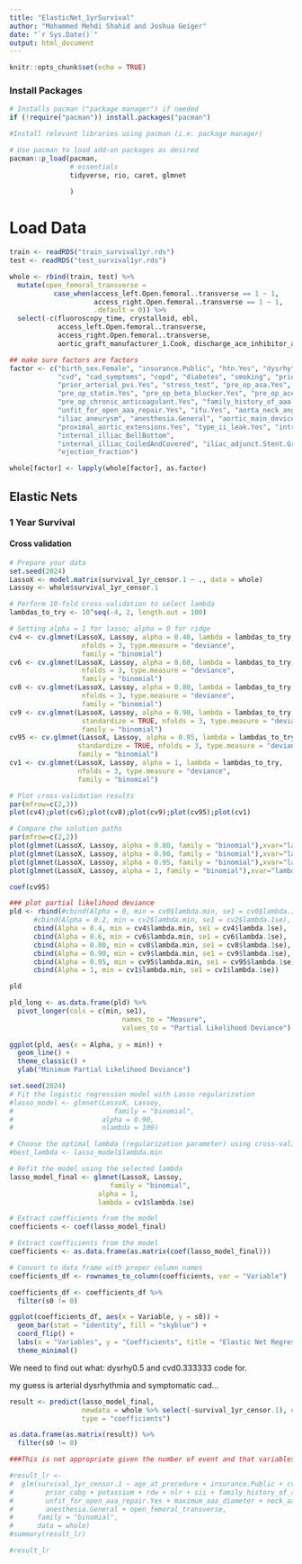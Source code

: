 ```yaml
---
title: "ElasticNet_1yrSurvival"
author: "Mohammed Mehdi Shahid and Joshua Geiger" 
date: "`r Sys.Date()`"
output: html_document
---
```


```r
knitr::opts_chunk$set(echo = TRUE)
```


### Install Packages

```r
# Installs pacman ("package manager") if needed
if (!require("pacman")) install.packages("pacman")

#Install relevant libraries using pacman (i.e. package manager)

# Use pacman to load add-on packages as desired
pacman::p_load(pacman, 
               # essentials
               tidyverse, rio, caret, glmnet
               
               )
```


# Load Data
```r
train <- readRDS("train_survival1yr.rds")
test <- readRDS("test_survival1yr.rds")

whole <- rbind(train, test) %>%
  mutate(open_femoral_transverse =
           case_when(access_left.Open.femoral..transverse == 1 ~ 1,
                     access_right.Open.femoral..transverse == 1 ~ 1,
                     .default = 0)) %>%
  select(-c(fluoroscopy_time, crystalloid, ebl,
            access_left.Open.femoral..transverse,
            access_right.Open.femoral..transverse,
            aortic_graft_manufacturer_1.Cook, discharge_ace_inhibitor_arb.Yes))

## make sure factors are factors
factor <- c("birth_sex.Female", "insurance.Public", "htn.Yes", "dysrhy", "functional_status",
            "cvd", "cad_symptoms", "copd", "diabetes", "smoking", "prior_cabg", "prior_pci",
            "prior_arterial_pvi.Yes", "stress_test", "pre_op_asa.Yes", "pre_op_p2y12_antagonist.Yes",
            "pre_op_statin.Yes", "pre_op_beta_blocker.Yes", "pre_op_ace_inhibitor_arb.Yes",
            "pre_op_chronic_anticoagulant.Yes", "family_history_of_aaa.Yes",
            "unfit_for_open_aaa_repair.Yes", "ifu.Yes", "aorta_neck_angle", "neck_aaa_angle",
            "iliac_aneurysm", "anesthesia.General", "aortic_main_device.Aorto.bi.iliac",
            "proximal_aortic_extensions.Yes", "type_ii_leak.Yes", "intraop_cx_endoleak.Yes",
            "internal_illiac_BellBottom",
            "internal_illiac_CoiledAndCovered", "iliac_adjunct.Stent.Graft",
            "ejection_fraction")

whole[factor] <- lapply(whole[factor], as.factor)
```

## Elastic Nets

### 1 Year Survival

#### Cross validation
```r
# Prepare your data
set.seed(2024)
LassoX <- model.matrix(survival_1yr_censor.1 ~ ., data = whole)
Lassoy <- whole$survival_1yr_censor.1

# Perform 10-fold cross-validation to select lambda
lambdas_to_try <- 10^seq(-4, 2, length.out = 100)

# Setting alpha = 1 for lasso; alpha = 0 for ridge
cv4 <- cv.glmnet(LassoX, Lassoy, alpha = 0.40, lambda = lambdas_to_try,
                  nfolds = 3, type.measure = "deviance",
                  family = "binomial")
cv6 <- cv.glmnet(LassoX, Lassoy, alpha = 0.60, lambda = lambdas_to_try,
                  nfolds = 3, type.measure = "deviance",
                  family = "binomial")
cv8 <- cv.glmnet(LassoX, Lassoy, alpha = 0.80, lambda = lambdas_to_try,
                  nfolds = 3, type.measure = "deviance",
                  family = "binomial")
cv9 <- cv.glmnet(LassoX, Lassoy, alpha = 0.90, lambda = lambdas_to_try,
                  standardize = TRUE, nfolds = 3, type.measure = "deviance",
                  family = "binomial")
cv95 <- cv.glmnet(LassoX, Lassoy, alpha = 0.95, lambda = lambdas_to_try,
                 standardize = TRUE, nfolds = 3, type.measure = "deviance",
                 family = "binomial")
cv1 <- cv.glmnet(LassoX, Lassoy, alpha = 1, lambda = lambdas_to_try,
                 nfolds = 3, type.measure = "deviance",
                 family = "binomial")

# Plot cross-validation results
par(mfrow=c(2,3))
plot(cv4);plot(cv6);plot(cv8);plot(cv9);plot(cv95);plot(cv1)

# Compare the solution paths
par(mfrow=c(2,2))
plot(glmnet(LassoX, Lassoy, alpha = 0.80, family = "binomial"),xvar="lambda");
plot(glmnet(LassoX, Lassoy, alpha = 0.90, family = "binomial"),xvar="lambda");
plot(glmnet(LassoX, Lassoy, alpha = 0.95, family = "binomial"),xvar="lambda");
plot(glmnet(LassoX, Lassoy, alpha = 1, family = "binomial"),xvar="lambda")

coef(cv95)

### plot partial likelihood deviance
pld <- rbind(#cbind(Alpha = 0, min = cv0$lambda.min, se1 = cv0$lambda.1se),
      #cbind(Alpha = 0.2, min = cv2$lambda.min, se1 = cv2$lambda.1se),
      cbind(Alpha = 0.4, min = cv4$lambda.min, se1 = cv4$lambda.1se),
      cbind(Alpha = 0.6, min = cv6$lambda.min, se1 = cv6$lambda.1se),
      cbind(Alpha = 0.80, min = cv8$lambda.min, se1 = cv8$lambda.1se),
      cbind(Alpha = 0.90, min = cv9$lambda.min, se1 = cv9$lambda.1se),
      cbind(Alpha = 0.95, min = cv95$lambda.min, se1 = cv95$lambda.1se),
      cbind(Alpha = 1, min = cv1$lambda.min, se1 = cv1$lambda.1se))

pld

pld_long <- as.data.frame(pld) %>%
  pivot_longer(cols = c(min, se1),
                            names_to = "Measure", 
                            values_to = "Partial Likelihood Deviance")
      
ggplot(pld, aes(x = Alpha, y = min)) +
  geom_line() +
  theme_classic() +
  ylab("Minimum Partial Likelihood Deviance")
```

```r
set.seed(2024)
# Fit the logistic regression model with Lasso regularization
#lasso_model <- glmnet(LassoX, Lassoy,
#                         family = "binomial",
#                      alpha = 0.90,
#                      nlambda = 100)

# Choose the optimal lambda (regularization parameter) using cross-validation
#best_lambda <- lasso_model$lambda.min

# Refit the model using the selected lambda
lasso_model_final <- glmnet(LassoX, Lassoy,
                         family = "binomial",
                      alpha = 1,
                      lambda = cv1$lambda.1se)

# Extract coefficients from the model
coefficients <- coef(lasso_model_final)

# Extract coefficients from the model
coefficients <- as.data.frame(as.matrix(coef(lasso_model_final)))

# Convert to data frame with proper column names
coefficients_df <- rownames_to_column(coefficients, var = "Variable")

coefficients_df <- coefficients_df %>%
  filter(s0 != 0)

ggplot(coefficients_df, aes(x = Variable, y = s0)) +
  geom_bar(stat = "identity", fill = "skyblue") +
  coord_flip() +
  labs(x = "Variables", y = "Coefficients", title = "Elastic Net Regression Coefficients") +
  theme_minimal()
```
We need to find out what: dysrhy0.5	and cvd0.333333 code for.

my guess is arterial dysrhythmia and symptomatic cad...

```r
result <- predict(lasso_model_final,
                  newdata = whole %>% select(-survival_1yr_censor.1), # use the test set
                  type = "coefficients")

as.data.frame(as.matrix(result)) %>%
  filter(s0 != 0)

###This is not appropriate given the number of event and that variables were obtained from elastic nets.

#result_lr <- 
#  glm(survival_1yr_censor.1 ~ age_at_procedure + insurance.Public + cvd + copd +
#        prior_cabg + potassium + rdw + nlr + sii + family_history_of_aaa.Yes +
#        unfit_for_open_aaa_repair.Yes + maximum_aaa_diameter + neck_aaa_angle	+
#        anesthesia.General + open_femoral_transverse,
#      family = "binomial",
#      data = whole)
#summary(result_lr)

#result_lr
```



